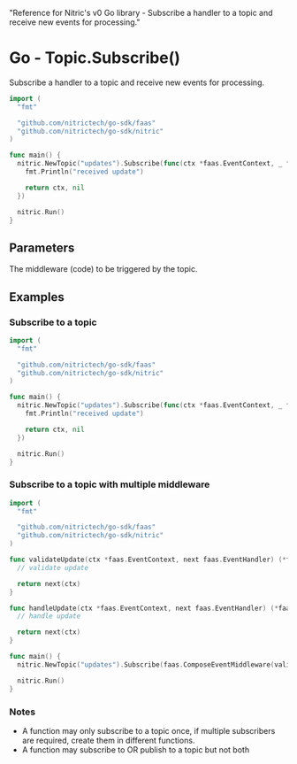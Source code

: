   "Reference for Nitric's v0 Go library - Subscribe a handler to a topic and receive new events for processing."

# Go - Topic.Subscribe()

Subscribe a handler to a topic and receive new events for processing.

```go
import (
  "fmt"

  "github.com/nitrictech/go-sdk/faas"
  "github.com/nitrictech/go-sdk/nitric"
)

func main() {
  nitric.NewTopic("updates").Subscribe(func(ctx *faas.EventContext, _ faas.EventHandler) (*faas.EventContext, error) {
    fmt.Println("received update")

    return ctx, nil
  })

  nitric.Run()
}
```

## Parameters

<Properties>
  <Property name="middleware" required type="EventMiddleware">
    The middleware (code) to be triggered by the topic.
  </Property>
</Properties>

## Examples

### Subscribe to a topic

```go
import (
  "fmt"

  "github.com/nitrictech/go-sdk/faas"
  "github.com/nitrictech/go-sdk/nitric"
)

func main() {
  nitric.NewTopic("updates").Subscribe(func(ctx *faas.EventContext, _ faas.EventHandler) (*faas.EventContext, error) {
    fmt.Println("received update")

    return ctx, nil
  })

  nitric.Run()
}
```

### Subscribe to a topic with multiple middleware

```go
import (
  "fmt"

  "github.com/nitrictech/go-sdk/faas"
  "github.com/nitrictech/go-sdk/nitric"
)

func validateUpdate(ctx *faas.EventContext, next faas.EventHandler) (*faas.EventContext, error) {
  // validate update

  return next(ctx)
}

func handleUpdate(ctx *faas.EventContext, next faas.EventHandler) (*faas.EventContext, error) {
  // handle update

  return next(ctx)
}

func main() {
  nitric.NewTopic("updates").Subscribe(faas.ComposeEventMiddleware(validateUpdate, handleUpdate))

  nitric.Run()
}
```

### Notes

- A function may only subscribe to a topic once, if multiple subscribers are required, create them in different functions.
- A function may subscribe to OR publish to a topic but not both

